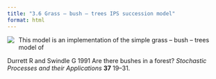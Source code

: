 ```yaml
---
title: "3.6 Grass – bush – trees IPS succession model"
format: html
---
```


[![](3.6-simple-grass-brush-trees.png)](3.6-simple-grass-brush-trees.nlogo){style="float:left; margin-right:10px; margin-bottom:5px;"} This model is an implementation of the simple grass – bush – trees model of

Durrett R and Swindle G 1991 Are there bushes in a forest? _Stochastic Processes and their Applications_ **37** 19–31.